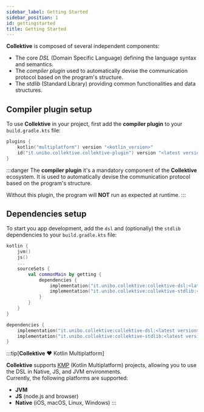 ```yaml
---
sidebar_label: Getting Started
sidebar_position: 1
id: gettingstarted
title: Getting Started
---
```




**Collektive** is composed of several independent components:

- The core _DSL_ (Domain Specific Language) defining the language syntax and semantics.
- The _compiler plugin_ used to automatically devise the communication protocol based on the program's structure.
- The _stdlib_ (Standard Library) providing common functionalities and data structures.

## Compiler plugin setup

To use **Collektive** in your project, first add the **compiler plugin** to your `build.gradle.kts` file:

```kotlin
plugins {
    kotlin("multiplatform") version "<kotlin_version>"
    id("it.unibo.collektive.collektive-plugin") version "<latest version>"
}
```

:::danger
The **compiler plugin** it's a mandatory component of the **Collektive** ecosystem. It is used to automatically devise
the communication protocol based on the program's structure.

Without this plugin, the program will **NOT** run as expected at runtime.
:::

## Dependencies setup
To start you app development, add the `dsl` and (optionally) the `stdlib` dependencies to your `build.gradle.kts` file:

<Tabs>
<TabItem value="multiplatform" label="Multiplatform">

```kotlin
kotlin {
    jvm()
    js()
    ...
    sourceSets {
        val commonMain by getting {
            dependencies {
                implementation("it.unibo.collektive:collektive-dsl:<latest version>")
                implementation("it.unibo.collektive:collektive-stdlib:<latest version>")
            }
        }
    }
}
```

</TabItem>
<TabItem value="jvm" label="JVM only">

```kotlin
dependencies {
    implementation("it.unibo.collektive:collektive-dsl:<latest version>")
    implementation("it.unibo.collektive:collektive-stdlib:<latest version>")
}
```

</TabItem>
</Tabs>

:::tip[**Collektive** :heart: Kotlin Multiplatform]

**Collektive** supports [KMP](https://kotlinlang.org/docs/multiplatform-intro.html) (Kotlin Multiplatform) projects, allowing you to use the DSL in Native, JS, and JVM environments.       
Currently, the following platforms are supported:
- **JVM**
- **JS** (node.js and browser)
- **Native** (iOS, macOS, Linux, Windows)
:::